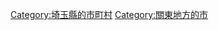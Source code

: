 {{Commonscat|Chichibu, Saitama}}
{{Catmore}}

{{DEFAULTSORT:Chichibu-shi}}
[[Category:埼玉縣的市町村|Category:埼玉縣的市町村]]
[[Category:關東地方的市|Category:關東地方的市]]